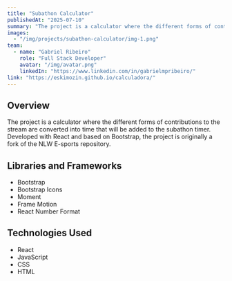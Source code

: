 ```yaml
---
title: "Subathon Calculator"
publishedAt: "2025-07-10"
summary: "The project is a calculator where the different forms of contributions to the stream are converted into time that will be added to the subathon timer. Developed with React and based on Bootstrap, the project is originally a fork of the NLW E-sports repository."
images:
  - "/img/projects/subathon-calculator/img-1.png"
team:
  - name: "Gabriel Ribeiro"
    role: "Full Stack Developer"
    avatar: "/img/avatar.png"
    linkedIn: "https://www.linkedin.com/in/gabrielmpribeiro/"
link: "https://eskimozin.github.io/calculadora/"
---
```


## Overview

The project is a calculator where the different forms of contributions to the stream are converted into time that will be added to the subathon timer. Developed with React and based on Bootstrap, the project is originally a fork of the NLW E-sports repository.

## Libraries and Frameworks

- Bootstrap
- Bootstrap Icons
- Moment
- Frame Motion
- React Number Format

## Technologies Used

- React
- JavaScript
- CSS
- HTML
